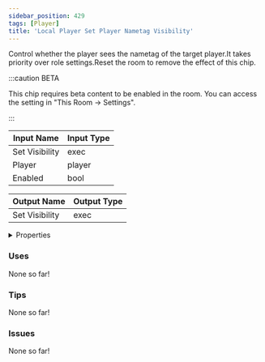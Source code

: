 ```yaml
---
sidebar_position: 429
tags: [Player]
title: 'Local Player Set Player Nametag Visibility'
---
```


Control whether the player sees the nametag of the target player.It takes priority over role settings.Reset the room to remove the effect of this chip.

:::caution BETA

This chip requires beta content to be enabled in the room. You can access the setting in "This Room -> Settings".

:::




<EsbSvg />

| Input Name | Input Type |
|-----------|-----------|
| Set Visibility | exec |
| Player | player |
| Enabled | bool |

| Output Name | Output Type |
|-----------|-----------|
| Set Visibility | exec |


<details>
  <summary>Properties</summary>
  <div>
    <div>
    <table>
      <thead>
        <tr>
          <th>Is beta required?</th>
          <th>✅</th>
        </tr>
        <tr>
          <th>Is this chip a trolling risk?</th>
          <th>❌</th>
        </tr>
        <tr>
          <th>Is this chip a role assignment risk?</th>
          <th>❌</th>
        </tr>
        <tr>
          <th>Chip UUID</th>
          <th>a73655df-b37b-4c02-a19a-4eb05ce75a14</th>
        </tr>
      </thead>
    </table>
    </div>
  </div>
</details>

### Uses

None so far!

### Tips

None so far!

### Issues

None so far!